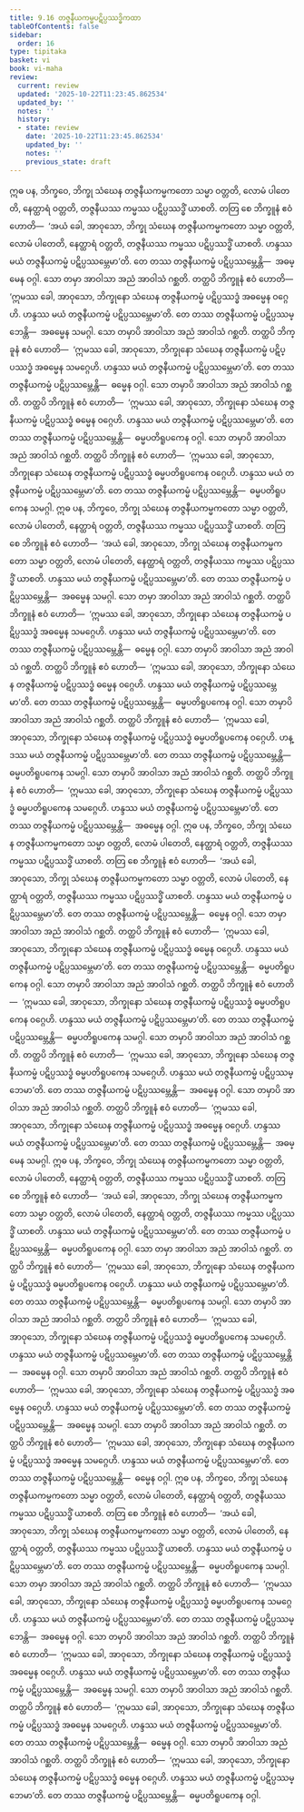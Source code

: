 ```yaml
---
title: 9.16 တဇ္ဇနီယကမ္မပဋိပ္ပဿဒ္ဓိကထာ
tableOfContents: false
sidebar:
  order: 16
type: tipitaka
basket: vi
book: vi-maha
review:
  current: review
  updated: '2025-10-22T11:23:45.862534'
  updated_by: ''
  notes: ''
  history:
  - state: review
    date: '2025-10-22T11:23:45.862534'
    updated_by: ''
    notes: ''
    previous_state: draft
---
```



<ReviewStatus review={frontmatter.review} showDetails={true} />

<HypothesisAnnotation frontmatter={frontmatter} />

<DynamicBreadcrumb />

<Division number="418" book="vi-maha" e="ch" v="3" p="459">

<Paragraph number="1858" book="vi-maha">
ဣဓ ပန, ဘိက္ခဝေ, ဘိက္ခု သံဃေန တဇ္ဇနီယကမ္မကတော သမ္မာ ဝတ္တတိ, လောမံ ပါတေတိ, နေတ္ထာရံ ဝတ္တတိ, တဇ္ဇနီယဿ ကမ္မဿ ပဋိပ္ပဿဒ္ဓိံ ယာစတိ. တတြ စေ ဘိက္ခူနံ ဧဝံ ဟောတိ—  ‘အယံ ခေါ, အာဝုသော, ဘိက္ခု သံဃေန တဇ္ဇနီယကမ္မကတော သမ္မာ ဝတ္တတိ, လောမံ ပါတေတိ, နေတ္ထာရံ ဝတ္တတိ, တဇ္ဇနီယဿ ကမ္မဿ ပဋိပ္ပဿဒ္ဓိံ ယာစတိ. ဟန္ဒဿ မယံ တဇ္ဇနီယကမ္မံ ပဋိပ္ပဿမ္ဘေမာ’တိ. တေ တဿ တဇ္ဇနီယကမ္မံ ပဋိပ္ပဿမ္ဘေန္တိ—  အဓမ္မေန ဝဂ္ဂါ. သော တမှာ အာဝါသာ အညံ အာဝါသံ ဂစ္ဆတိ. တတ္ထပိ ဘိက္ခူနံ ဧဝံ ဟောတိ—  ‘ဣမဿ ခေါ, အာဝုသော, ဘိက္ခုနော သံဃေန တဇ္ဇနီယကမ္မံ ပဋိပ္ပဿဒ္ဓံ အဓမ္မေန ဝဂ္ဂေဟိ. ဟန္ဒဿ မယံ တဇ္ဇနီယကမ္မံ ပဋိပ္ပဿမ္ဘေမာ’တိ. တေ တဿ တဇ္ဇနီယကမ္မံ ပဋိပ္ပဿမ္ဘေန္တိ—  အဓမ္မေန သမဂ္ဂါ. သော တမှာပိ အာဝါသာ အညံ အာဝါသံ ဂစ္ဆတိ. တတ္ထပိ ဘိက္ခူနံ ဧဝံ ဟောတိ—  ‘ဣမဿ ခေါ, အာဝုသော, ဘိက္ခုနော သံဃေန တဇ္ဇနီယကမ္မံ ပဋိပ္ပဿဒ္ဓံ အဓမ္မေန သမဂ္ဂေဟိ. ဟန္ဒဿ မယံ တဇ္ဇနီယကမ္မံ ပဋိပ္ပဿမ္ဘေမာ’တိ. တေ တဿ တဇ္ဇနီယကမ္မံ ပဋိပ္ပဿမ္ဘေန္တိ—  ဓမ္မေန ဝဂ္ဂါ. သော တမှာပိ အာဝါသာ အညံ အာဝါသံ ဂစ္ဆတိ. တတ္ထပိ ဘိက္ခူနံ ဧဝံ ဟောတိ—  ‘ဣမဿ ခေါ, အာဝုသော, ဘိက္ခုနော သံဃေန တဇ္ဇနီယကမ္မံ ပဋိပ္ပဿဒ္ဓံ ဓမ္မေန ဝဂ္ဂေဟိ. ဟန္ဒဿ မယံ တဇ္ဇနီယကမ္မံ ပဋိပ္ပဿမ္ဘေမာ’တိ. တေ တဿ တဇ္ဇနီယကမ္မံ ပဋိပ္ပဿမ္ဘေန္တိ—  ဓမ္မပတိရူပကေန ဝဂ္ဂါ. သော တမှာပိ အာဝါသာ အညံ အာဝါသံ ဂစ္ဆတိ. တတ္ထပိ ဘိက္ခူနံ ဧဝံ ဟောတိ—  ‘ဣမဿ ခေါ, အာဝုသော, ဘိက္ခုနော သံဃေန တဇ္ဇနီယကမ္မံ ပဋိပ္ပဿဒ္ဓံ ဓမ္မပတိရူပကေန ဝဂ္ဂေဟိ. ဟန္ဒဿ မယံ တဇ္ဇနီယကမ္မံ ပဋိပ္ပဿမ္ဘေမာ’တိ. တေ တဿ တဇ္ဇနီယကမ္မံ ပဋိပ္ပဿမ္ဘေန္တိ—  ဓမ္မပတိရူပကေန သမဂ္ဂါ.
</Paragraph>

</Division>
<Division number="419" book="vi-maha" e="ch" v="3" p="460">

<Paragraph number="1859" book="vi-maha">
ဣဓ ပန, ဘိက္ခဝေ, ဘိက္ခု သံဃေန တဇ္ဇနီယကမ္မကတော သမ္မာ ဝတ္တတိ, လောမံ ပါတေတိ, နေတ္ထာရံ ဝတ္တတိ, တဇ္ဇနီယဿ ကမ္မဿ ပဋိပ္ပဿဒ္ဓိံ ယာစတိ. တတြ စေ ဘိက္ခူနံ ဧဝံ ဟောတိ—  ‘အယံ ခေါ, အာဝုသော, ဘိက္ခု သံဃေန တဇ္ဇနီယကမ္မကတော သမ္မာ ဝတ္တတိ, လောမံ ပါတေတိ, နေတ္ထာရံ ဝတ္တတိ, တဇ္ဇနီယဿ ကမ္မဿ ပဋိပ္ပဿဒ္ဓိံ ယာစတိ. ဟန္ဒဿ မယံ တဇ္ဇနီယကမ္မံ ပဋိပ္ပဿမ္ဘေမာ’တိ. တေ တဿ တဇ္ဇနီယကမ္မံ ပဋိပ္ပဿမ္ဘေန္တိ—  အဓမ္မေန သမဂ္ဂါ. သော တမှာ အာဝါသာ အညံ အာဝါသံ ဂစ္ဆတိ. တတ္ထပိ ဘိက္ခူနံ ဧဝံ ဟောတိ—  ‘ဣမဿ ခေါ, အာဝုသော, ဘိက္ခုနော သံဃေန တဇ္ဇနီယကမ္မံ ပဋိပ္ပဿဒ္ဓံ အဓမ္မေန သမဂ္ဂေဟိ. ဟန္ဒဿ မယံ တဇ္ဇနီယကမ္မံ ပဋိပ္ပဿမ္ဘေမာ’တိ. တေ တဿ တဇ္ဇနီယကမ္မံ ပဋိပ္ပဿမ္ဘေန္တိ—  ဓမ္မေန ဝဂ္ဂါ. သော တမှာပိ အာဝါသာ အညံ အာဝါသံ ဂစ္ဆတိ. တတ္ထပိ ဘိက္ခူနံ ဧဝံ ဟောတိ—  ‘ဣမဿ ခေါ, အာဝုသော, ဘိက္ခုနော သံဃေန တဇ္ဇနီယကမ္မံ ပဋိပ္ပဿဒ္ဓံ ဓမ္မေန ဝဂ္ဂေဟိ. ဟန္ဒဿ မယံ တဇ္ဇနီယကမ္မံ ပဋိပ္ပဿမ္ဘေမာ’တိ. တေ တဿ တဇ္ဇနီယကမ္မံ ပဋိပ္ပဿမ္ဘေန္တိ—  ဓမ္မပတိရူပကေန ဝဂ္ဂါ. သော တမှာပိ အာဝါသာ အညံ အာဝါသံ ဂစ္ဆတိ. တတ္ထပိ ဘိက္ခူနံ ဧဝံ ဟောတိ—  ‘ဣမဿ ခေါ, အာဝုသော, ဘိက္ခုနော သံဃေန တဇ္ဇနီယကမ္မံ ပဋိပ္ပဿဒ္ဓံ ဓမ္မပတိရူပကေန ဝဂ္ဂေဟိ. ဟန္ဒဿ မယံ တဇ္ဇနီယကမ္မံ ပဋိပ္ပဿမ္ဘေမာ’တိ. တေ တဿ တဇ္ဇနီယကမ္မံ ပဋိပ္ပဿမ္ဘေန္တိ—  ဓမ္မပတိရူပကေန သမဂ္ဂါ. သော တမှာပိ အာဝါသာ အညံ အာဝါသံ ဂစ္ဆတိ. တတ္ထပိ ဘိက္ခူနံ ဧဝံ ဟောတိ—  ‘ဣမဿ ခေါ, အာဝုသော, ဘိက္ခုနော သံဃေန တဇ္ဇနီယကမ္မံ ပဋိပ္ပဿဒ္ဓံ ဓမ္မပတိရူပကေန သမဂ္ဂေဟိ. ဟန္ဒဿ မယံ တဇ္ဇနီယကမ္မံ ပဋိပ္ပဿမ္ဘေမာ’တိ. တေ တဿ တဇ္ဇနီယကမ္မံ ပဋိပ္ပဿမ္ဘေန္တိ—  အဓမ္မေန ဝဂ္ဂါ.
</Paragraph>

</Division>
<Division number="420" book="vi-maha" e="ch" v="3" p="460">

<Paragraph number="1860" book="vi-maha">
ဣဓ ပန, ဘိက္ခဝေ, ဘိက္ခု သံဃေန တဇ္ဇနီယကမ္မကတော သမ္မာ ဝတ္တတိ, လောမံ ပါတေတိ, နေတ္ထာရံ ဝတ္တတိ, တဇ္ဇနီယဿ ကမ္မဿ ပဋိပ္ပဿဒ္ဓိံ ယာစတိ. တတြ စေ ဘိက္ခူနံ ဧဝံ ဟောတိ—  ‘အယံ ခေါ, အာဝုသော, ဘိက္ခု သံဃေန တဇ္ဇနီယကမ္မကတော သမ္မာ ဝတ္တတိ, လောမံ ပါတေတိ, နေတ္ထာရံ ဝတ္တတိ, တဇ္ဇနီယဿ ကမ္မဿ ပဋိပ္ပဿဒ္ဓိံ ယာစတိ. ဟန္ဒဿ မယံ တဇ္ဇနီယကမ္မံ ပဋိပ္ပဿမ္ဘေမာ’တိ. တေ တဿ တဇ္ဇနီယကမ္မံ ပဋိပ္ပဿမ္ဘေန္တိ—  ဓမ္မေန ဝဂ္ဂါ. သော တမှာ အာဝါသာ အညံ အာဝါသံ ဂစ္ဆတိ. တတ္ထပိ ဘိက္ခူနံ ဧဝံ ဟောတိ—  ‘ဣမဿ ခေါ, အာဝုသော, ဘိက္ခုနော သံဃေန တဇ္ဇနီယကမ္မံ ပဋိပ္ပဿဒ္ဓံ ဓမ္မေန ဝဂ္ဂေဟိ. ဟန္ဒဿ မယံ တဇ္ဇနီယကမ္မံ ပဋိပ္ပဿမ္ဘေမာ’တိ. တေ တဿ တဇ္ဇနီယကမ္မံ ပဋိပ္ပဿမ္ဘေန္တိ—  ဓမ္မပတိရူပကေန ဝဂ္ဂါ. သော တမှာပိ အာဝါသာ အညံ အာဝါသံ ဂစ္ဆတိ. တတ္ထပိ ဘိက္ခူနံ ဧဝံ ဟောတိ—  ‘ဣမဿ ခေါ, အာဝုသော, ဘိက္ခုနော သံဃေန တဇ္ဇနီယကမ္မံ ပဋိပ္ပဿဒ္ဓံ ဓမ္မပတိရူပကေန ဝဂ္ဂေဟိ. ဟန္ဒဿ မယံ တဇ္ဇနီယကမ္မံ ပဋိပ္ပဿမ္ဘေမာ’တိ. တေ တဿ တဇ္ဇနီယကမ္မံ ပဋိပ္ပဿမ္ဘေန္တိ—  ဓမ္မပတိရူပကေန သမဂ္ဂါ. သော တမှာပိ အာဝါသာ အညံ အာဝါသံ ဂစ္ဆတိ. တတ္ထပိ ဘိက္ခူနံ ဧဝံ ဟောတိ—  ‘ဣမဿ ခေါ, အာဝုသော, ဘိက္ခုနော သံဃေန တဇ္ဇနီယကမ္မံ ပဋိပ္ပဿဒ္ဓံ ဓမ္မပတိရူပကေန သမဂ္ဂေဟိ. ဟန္ဒဿ မယံ တဇ္ဇနီယကမ္မံ ပဋိပ္ပဿမ္ဘေမာ’တိ. တေ တဿ တဇ္ဇနီယကမ္မံ ပဋိပ္ပဿမ္ဘေန္တိ—  အဓမ္မေန ဝဂ္ဂါ. သော တမှာပိ အာဝါသာ အညံ အာဝါသံ ဂစ္ဆတိ. တတ္ထပိ ဘိက္ခူနံ ဧဝံ ဟောတိ—  ‘ဣမဿ ခေါ, အာဝုသော, ဘိက္ခုနော သံဃေန တဇ္ဇနီယကမ္မံ ပဋိပ္ပဿဒ္ဓံ အဓမ္မေန ဝဂ္ဂေဟိ. ဟန္ဒဿ မယံ တဇ္ဇနီယကမ္မံ ပဋိပ္ပဿမ္ဘေမာ’တိ. တေ တဿ တဇ္ဇနီယကမ္မံ ပဋိပ္ပဿမ္ဘေန္တိ—  အဓမ္မေန သမဂ္ဂါ.
</Paragraph>

</Division>
<Division number="421" book="vi-maha" e="ch" v="3" p="461">

<Paragraph number="1861" book="vi-maha">
ဣဓ ပန, ဘိက္ခဝေ, ဘိက္ခု သံဃေန တဇ္ဇနီယကမ္မကတော သမ္မာ ဝတ္တတိ, လောမံ ပါတေတိ, နေတ္ထာရံ ဝတ္တတိ, တဇ္ဇနီယဿ ကမ္မဿ ပဋိပ္ပဿဒ္ဓိံ ယာစတိ. တတြ စေ ဘိက္ခူနံ ဧဝံ ဟောတိ—  ‘အယံ ခေါ, အာဝုသော, ဘိက္ခု သံဃေန တဇ္ဇနီယကမ္မကတော သမ္မာ ဝတ္တတိ, လောမံ ပါတေတိ, နေတ္ထာရံ ဝတ္တတိ, တဇ္ဇနီယဿ ကမ္မဿ ပဋိပ္ပဿဒ္ဓိံ ယာစတိ. ဟန္ဒဿ မယံ တဇ္ဇနီယကမ္မံ ပဋိပ္ပဿမ္ဘေမာ’တိ. တေ တဿ တဇ္ဇနီယကမ္မံ ပဋိပ္ပဿမ္ဘေန္တိ—  ဓမ္မပတိရူပကေန ဝဂ္ဂါ. သော တမှာ အာဝါသာ အညံ အာဝါသံ ဂစ္ဆတိ. တတ္ထပိ ဘိက္ခူနံ ဧဝံ ဟောတိ—  ‘ဣမဿ ခေါ, အာဝုသော, ဘိက္ခုနော သံဃေန တဇ္ဇနီယကမ္မံ ပဋိပ္ပဿဒ္ဓံ ဓမ္မပတိရူပကေန ဝဂ္ဂေဟိ. ဟန္ဒဿ မယံ တဇ္ဇနီယကမ္မံ ပဋိပ္ပဿမ္ဘေမာ’တိ. တေ တဿ တဇ္ဇနီယကမ္မံ ပဋိပ္ပဿမ္ဘေန္တိ—  ဓမ္မပတိရူပကေန သမဂ္ဂါ. သော တမှာပိ အာဝါသာ အညံ အာဝါသံ ဂစ္ဆတိ. တတ္ထပိ ဘိက္ခူနံ ဧဝံ ဟောတိ—  ‘ဣမဿ ခေါ, အာဝုသော, ဘိက္ခုနော သံဃေန တဇ္ဇနီယကမ္မံ ပဋိပ္ပဿဒ္ဓံ ဓမ္မပတိရူပကေန သမဂ္ဂေဟိ. ဟန္ဒဿ မယံ တဇ္ဇနီယကမ္မံ ပဋိပ္ပဿမ္ဘေမာ’တိ. တေ တဿ တဇ္ဇနီယကမ္မံ ပဋိပ္ပဿမ္ဘေန္တိ—  အဓမ္မေန ဝဂ္ဂါ. သော တမှာပိ အာဝါသာ အညံ အာဝါသံ ဂစ္ဆတိ. တတ္ထပိ ဘိက္ခူနံ ဧဝံ ဟောတိ—  ‘ဣမဿ ခေါ, အာဝုသော, ဘိက္ခုနော သံဃေန တဇ္ဇနီယကမ္မံ ပဋိပ္ပဿဒ္ဓံ အဓမ္မေန ဝဂ္ဂေဟိ. ဟန္ဒဿ မယံ တဇ္ဇနီယကမ္မံ ပဋိပ္ပဿမ္ဘေမာ’တိ. တေ တဿ တဇ္ဇနီယကမ္မံ ပဋိပ္ပဿမ္ဘေန္တိ—  အဓမ္မေန သမဂ္ဂါ. သော တမှာပိ အာဝါသာ အညံ အာဝါသံ ဂစ္ဆတိ. တတ္ထပိ ဘိက္ခူနံ ဧဝံ ဟောတိ—  ‘ဣမဿ ခေါ, အာဝုသော, ဘိက္ခုနော သံဃေန တဇ္ဇနီယကမ္မံ ပဋိပ္ပဿဒ္ဓံ အဓမ္မေန သမဂ္ဂေဟိ. ဟန္ဒဿ မယံ တဇ္ဇနီယကမ္မံ ပဋိပ္ပဿမ္ဘေမာ’တိ. တေ တဿ တဇ္ဇနီယကမ္မံ ပဋိပ္ပဿမ္ဘေန္တိ—  ဓမ္မေန ဝဂ္ဂါ.
</Paragraph>

</Division>
<Division number="422" book="vi-maha" e="ch" v="3" p="462">

<Paragraph number="1862" book="vi-maha">
ဣဓ ပန, ဘိက္ခဝေ, ဘိက္ခု သံဃေန တဇ္ဇနီယကမ္မကတော သမ္မာ ဝတ္တတိ, လောမံ ပါတေတိ, နေတ္ထာရံ ဝတ္တတိ, တဇ္ဇနီယဿ ကမ္မဿ ပဋိပ္ပဿဒ္ဓိံ ယာစတိ. တတြ စေ ဘိက္ခူနံ ဧဝံ ဟောတိ—  ‘အယံ ခေါ, အာဝုသော, ဘိက္ခု သံဃေန တဇ္ဇနီယကမ္မကတော သမ္မာ ဝတ္တတိ, လောမံ ပါတေတိ, နေတ္ထာရံ ဝတ္တတိ, တဇ္ဇနီယဿ ကမ္မဿ ပဋိပ္ပဿဒ္ဓိံ ယာစတိ. ဟန္ဒဿ မယံ တဇ္ဇနီယကမ္မံ ပဋိပ္ပဿမ္ဘေမာ’တိ. တေ တဿ တဇ္ဇနီယကမ္မံ ပဋိပ္ပဿမ္ဘေန္တိ—  ဓမ္မပတိရူပကေန သမဂ္ဂါ. သော တမှာ အာဝါသာ အညံ အာဝါသံ ဂစ္ဆတိ. တတ္ထပိ ဘိက္ခူနံ ဧဝံ ဟောတိ—  ‘ဣမဿ ခေါ, အာဝုသော, ဘိက္ခုနော သံဃေန တဇ္ဇနီယကမ္မံ ပဋိပ္ပဿဒ္ဓံ ဓမ္မပတိရူပကေန သမဂ္ဂေဟိ. ဟန္ဒဿ မယံ တဇ္ဇနီယကမ္မံ ပဋိပ္ပဿမ္ဘေမာ’တိ. တေ တဿ တဇ္ဇနီယကမ္မံ ပဋိပ္ပဿမ္ဘေန္တိ—  အဓမ္မေန ဝဂ္ဂါ. သော တမှာပိ အာဝါသာ အညံ အာဝါသံ ဂစ္ဆတိ. တတ္ထပိ ဘိက္ခူနံ ဧဝံ ဟောတိ—  ‘ဣမဿ ခေါ, အာဝုသော, ဘိက္ခုနော သံဃေန တဇ္ဇနီယကမ္မံ ပဋိပ္ပဿဒ္ဓံ အဓမ္မေန ဝဂ္ဂေဟိ. ဟန္ဒဿ မယံ တဇ္ဇနီယကမ္မံ ပဋိပ္ပဿမ္ဘေမာ’တိ. တေ တဿ တဇ္ဇနီယကမ္မံ ပဋိပ္ပဿမ္ဘေန္တိ—  အဓမ္မေန သမဂ္ဂါ. သော တမှာပိ အာဝါသာ အညံ အာဝါသံ ဂစ္ဆတိ. တတ္ထပိ ဘိက္ခူနံ ဧဝံ ဟောတိ—  ‘ဣမဿ ခေါ, အာဝုသော, ဘိက္ခုနော သံဃေန တဇ္ဇနီယကမ္မံ ပဋိပ္ပဿဒ္ဓံ အဓမ္မေန သမဂ္ဂေဟိ. ဟန္ဒဿ မယံ တဇ္ဇနီယကမ္မံ ပဋိပ္ပဿမ္ဘေမာ’တိ. တေ တဿ တဇ္ဇနီယကမ္မံ ပဋိပ္ပဿမ္ဘေန္တိ—  ဓမ္မေန ဝဂ္ဂါ. သော တမှာပိ အာဝါသာ အညံ အာဝါသံ ဂစ္ဆတိ. တတ္ထပိ ဘိက္ခူနံ ဧဝံ ဟောတိ—  ‘ဣမဿ ခေါ, အာဝုသော, ဘိက္ခုနော သံဃေန တဇ္ဇနီယကမ္မံ ပဋိပ္ပဿဒ္ဓံ ဓမ္မေန ဝဂ္ဂေဟိ. ဟန္ဒဿ မယံ တဇ္ဇနီယကမ္မံ ပဋိပ္ပဿမ္ဘေမာ’တိ. တေ တဿ တဇ္ဇနီယကမ္မံ ပဋိပ္ပဿမ္ဘေန္တိ—  ဓမ္မပတိရူပကေန ဝဂ္ဂါ.
</Paragraph>
</Division>